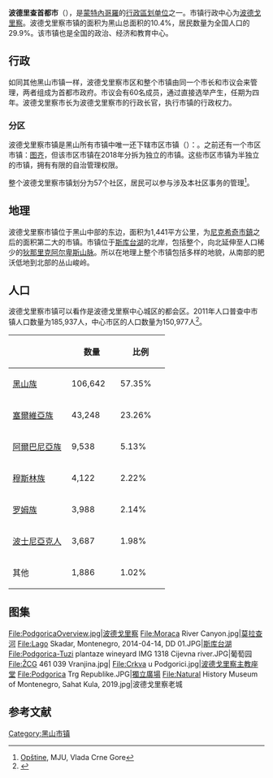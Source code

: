 {{NoteTA
  |G1=地名
}}
{{Infobox settlement
| name             = 波德里查首都市
| native_name      = {{lang|cnr|{{lang|cnr-Latn|Glavni grad Podgorica}}}}
| settlement_type  = [[黑山市镇|市镇]]
| image_shield     = Coat of Arms of Podgorica.svg
| image_map        = Podgorica in Montenegro (2018).svg
| map_caption      = 波德戈理察首都市在黑山的位置
| subdivision_type = 國家
| subdivision_name = {{flag|Montenegro}}
| seat             = {{Flagicon image|Flag of Podgorica, Montenegro.svg}} [[波德戈里察|波德里查]]
| area_total_km2   = 1,441
| population_as_of = 2011年
| population_total = 185,937
| population_density_km2 = auto
| population_footnotes   = <ref name="popu2011"/>
| timezone         = [[歐洲中部時間|CET]]
| utc_offset       = +01:00
| postal_code_type = 郵遞區號
| postal_code      = 81 000 – 81 124
| area_code        = +382 20
| blank_name       = 车牌号码
| blank_info       = PG
| website          = {{URL|https://podgorica.me/|podgorica.me}}
}}
'''波德里查首都市'''（{{Lang-cnr|Glavni grad Podgorica / Главни град Подгорица}}），是[[蒙特內哥羅|蒙特內哥羅]]的[[黑山市镇|行政區划单位]]之一。市镇行政中心为[[波德戈里察|波德戈里察]]。波德戈里察市镇的面积为黑山总面积的10.4%，居民数量为全国人口的29.9%。该市镇也是全国的政治、经济和教育中心。

== 行政 ==
如同其他黑山市镇一样，波德戈里察市区和整个市镇由同一个市长和市议会来管理，两者组成为首都市政府。市议会有60名成员，通过直接选举产生，任期为四年。波德戈里察市长为波德戈里察市的行政长官，执行市镇的行政权力。

=== 分区 ===
波德戈里察市镇是黑山所有市镇中唯一还下辖市区市镇（{{lang|cnr|gradska opština}}）：{{le|戈卢博夫齐|Golubovci}}。之前还有一个市区市镇：[[圖齊市鎮|图齐]]，但该市区市镇在2018年分拆为独立的市镇。这些市区市镇为半独立的市镇，拥有有限的自治管理权限。

整个波德戈里察市镇划分为57个社区，居民可以参与涉及本社区事务的管理<ref>[http://www.mju.gov.me/biblioteka/direktorat_za_lokalnu_samoupravu/opstine Opštine], MJU, Vlada Crne Gore</ref>。

== 地理 ==
波德戈里察市镇位于黑山中部的东边，面积为1,441平方公里，为[[尼克希奇市鎮|尼克希奇市鎮]]之后的面积第二大的市镇。市镇位于[[斯库台湖|斯库台湖]]的北岸，包括整个{{le|泽塔平原|Zeta Plain}}，向北延伸至人口稀少的[[狄那里克阿尔卑斯山脉|狄那里克阿尔卑斯山脉]]。所以在地理上整个市镇包括多样的地貌，从南部的肥沃低地到北部的丛山峻岭。

== 人口 ==
波德戈里察市镇可以看作是波德戈里察中心城区的都会区。2011年人口普查中市镇人口数量为185,937人，中心市区的人口数量为150,977人<ref name="popu2011">{{cite web |title=Montenegrin 2011 census |year=2011 |publisher= Monstat |url=http://www.monstat.org/eng/page.php?id=392&pageid=57 |language=en |accessdate=2022-01-22}}</ref>。

{{col-start}}
{{col-3}}
{{historical populations
| align = none
| 1948 | 48,599
| 1953 | 55,669
| 1961 | 72,319
| 1971 | 98,796
| 1981 | 132,290
| 1991 | 146,121
| 2003 | 169,132
| 2011 | 185,937
}}
{{col-3}}
{| class="wikitable"
|-
! style="width:100px;"| {{nowrap|民族 (2011)}}
! style="width:80px;"| 数量
! style="width:80px;"| 比例
|-
| [[黑山人|黑山族]] || 106,642 || 57.35%
|-
| [[塞爾維亞族|塞爾維亞族]] || 43,248 || 23.26%
|-
| [[阿爾巴尼亞族|阿爾巴尼亞族]] || 9,538 || 5.13%
|-
| [[穆斯林族|穆斯林族]] || 4,122 || 2.22%
|-
| [[罗姆人|罗姆族]] || 3,988 || 2.14%
|-
| [[波士尼亞克人|波士尼亞克人]] || 3,687 || 1.98%
|-
| 其他 || 1,886 || 1.02%
|}
{{col-3}}
{{col-end}}

== 图集 ==
<gallery mode="packed" heights="130px">
File:PodgoricaOverview.jpg|[[波德戈里察|波德戈里察]]
File:Moraca River Canyon.jpg|[[莫拉查河|莫拉查河]]
File:Lago Skadar, Montenegro, 2014-04-14, DD 01.JPG|[[斯库台湖|斯库台湖]]
File:Podgorica-Tuzi plantaze wineyard IMG 1318 Cijevna river.JPG|葡萄园
File:ŽCG 461 039 Vranjina.jpg|{{le|弗拉尼纳|Vranjina}}
File:Crkva u Podgorici.jpg|[[波德里查基督復活主教座堂|波德戈里察主教座堂]]
File:Podgorica Trg Republike.JPG|[[獨立廣場_(波德戈里察)|獨立廣場]]
File:Natural History Museum of Montenegro, Sahat Kula, 2019.jpg|波德戈里察老城
</gallery>

== 参考文献 ==
{{Reflist}}

{{黑山市镇}}

[[Category:黑山市镇|Category:黑山市镇]]